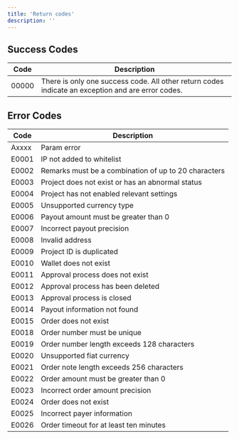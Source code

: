 ```yaml
---
title: 'Return codes'
description: ''
---
```


## Success Codes

| Code   | **Description**                       |
| ----- | ------------------------------ |
| 00000 | There is only one success code. All other return codes indicate an exception and are error codes. |

## Error Codes

| Code | **Description**             |
| ---------- | --------------------------------- |
| Axxxx      | Param error   |
| E0001      | IP not added to whitelist   |
| E0002      | Remarks must be a combination of up to 20 characters |
| E0003      | Project does not exist or has an abnormal status |
| E0004      | Project has not enabled relevant settings |
| E0005      | Unsupported currency type        |
| E0006      | Payout amount must be greater than 0 |
| E0007      | Incorrect payout precision |
| E0008      | Invalid address                  |
| E0009      | Project ID is duplicated    |
| E0010      | Wallet does not exist            |
| E0011      | Approval process does not exist  |
| E0012      | Approval process has been deleted |
| E0013      | Approval process is closed       |
| E0014      | Payout information not found |
| E0015      | Order does not exist     |
| E0018      | Order number must be unique     |
| E0019      | Order number length exceeds 128 characters     |
| E0020      | Unsupported fiat currency     |
| E0021      | Order note length exceeds 256 characters     |
| E0022      | Order amount must be greater than 0     |
| E0023      | Incorrect order amount precision     |
| E0024      | Order does not exist     |
| E0025      | Incorrect payer information     |
| E0026      | Order timeout for at least ten minutes     |